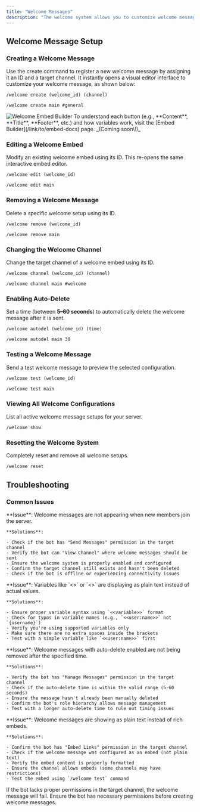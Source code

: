 ```yaml
---
title: "Welcome Messages"
description: "The welcome system allows you to customize welcome messages for new members using dynamic embeds, multiple templates, and timed auto-deletion. You can create multiple welcome setups with unique IDs and assign them to different channels or modify them at any time."
---
```


## Welcome Message Setup

### Creating a Welcome Message

Use the create command to register a new welcome message by assigning it an ID and a target channel.
It instantly opens a visual editor interface to customize your welcome message, as shown below:

<CodeGroup>

```Unspecified Example
/welcome create (welcome_id) (channel)
```


```Unspecified Syntax
/welcome create main #general
```

</CodeGroup>

<Frame>
  <img
    src="/images/welcomeembed.png"
    style={{ width:"100%" }}
    className="mx-auto"
    alt="Welcome Embed Builder"
    title=""
  />
</Frame>

<Tip>
  To understand each button (e.g., **Content**, **Title**, **Footer**, etc.) and how variables work, visit the [Embed Builder](/link/to/embed-docs) page. _(Coming soon\!)_
</Tip>

### Editing a Welcome Embed

Modify an existing welcome embed using its ID. This re-opens the same interactive embed editor.

<CodeGroup>

```Unspecified Example
/welcome edit (welcome_id)
```


```Unspecified Syntax
/welcome edit main
```

</CodeGroup>

### Removing a Welcome Message

Delete a specific welcome setup using its ID.

<CodeGroup>

```Unspecified Example
/welcome remove (welcome_id)
```


```Unspecified Syntax
/welcome remove main
```

</CodeGroup>

### Changing the Welcome Channel

Change the target channel of a welcome embed using its ID.

<CodeGroup>

```Unspecified Example
/welcome channel (welcome_id) (channel)
```


```Unspecified Syntax
/welcome channel main #welcome
```

</CodeGroup>

### Enabling Auto-Delete

Set a time (between **5–60 seconds**) to automatically delete the welcome message after it is sent.

<CodeGroup>

```Unspecified Example
/welcome autodel (welcome_id) (time)
```


```Unspecified Syntax
/welcome autodel main 30
```

</CodeGroup>

### Testing a Welcome Message

Send a test welcome message to preview the selected configuration.

<CodeGroup>

```Unspecified Example
/welcome test (welcome_id)
```


```Unspecified Syntax
/welcome test main
```

</CodeGroup>

### Viewing All Welcome Configurations

List all active welcome message setups for your server.

```Unspecified Example
/welcome show
```

### Resetting the Welcome System

Completely reset and remove all welcome setups.

```Unspecified Example
/welcome reset
```

## Troubleshooting

### Common Issues

<AccordionGroup>
  <Accordion title="Welcome not sending - Messages aren't being delivered">
    **Issue**: Welcome messages are not appearing when new members join the server.

    **Solutions**:

    - Check if the bot has "Send Messages" permission in the target channel
    - Verify the bot can "View Channel" where welcome messages should be sent
    - Ensure the welcome system is properly enabled and configured
    - Confirm the target channel still exists and hasn't been deleted
    - Check if the bot is offline or experiencing connectivity issues
  </Accordion>
  <Accordion title="Variables not working - Placeholders showing as text">
    **Issue**: Variables like `<<user:name>>` or `<<server:name>>` are displaying as plain text instead of actual values.

    **Solutions**:

    - Ensure proper variable syntax using `<<variable>>` format
    - Check for typos in variable names (e.g., `<<user:name>>` not `{username}`)
    - Verify you're using supported variables only
    - Make sure there are no extra spaces inside the brackets
    - Test with a simple variable like `<<user:name>>` first
  </Accordion>
  <Accordion title="Auto-delete failing - Messages not being removed automatically">
    **Issue**: Welcome messages with auto-delete enabled are not being removed after the specified time.

    **Solutions**:

    - Verify the bot has "Manage Messages" permission in the target channel
    - Check if the auto-delete time is within the valid range (5-60 seconds)
    - Ensure the message hasn't already been manually deleted
    - Confirm the bot's role hierarchy allows message management
    - Test with a longer auto-delete time to rule out timing issues
  </Accordion>
  <Accordion title="Embed not displaying - Welcome appears as plain text">
    **Issue**: Welcome messages are showing as plain text instead of rich embeds.

    **Solutions**:

    - Confirm the bot has "Embed Links" permission in the target channel
    - Check if the welcome message was configured as an embed (not plain text)
    - Verify the embed content is properly formatted
    - Ensure the channel allows embeds (some channels may have restrictions)
    - Test the embed using `/welcome test` command
  </Accordion>
</AccordionGroup>

<Warning>
  If the bot lacks proper permissions in the target channel, the welcome message will fail. Ensure the bot has necessary permissions before creating welcome messages.
</Warning>